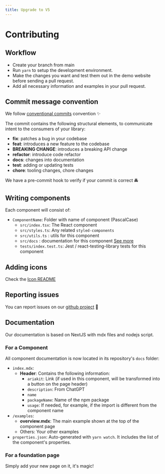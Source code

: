 ```yaml
---
title: Upgrade to V5
---
```


# Contributing

## Workflow

- Create your branch from main
- Run `yarn` to setup the development environment.
- Make the changes you want and test them out in the demo website before sending a pull request.
- Add all necessary information and examples in your pull request.

## Commit message convention

We follow [conventional commits](https://www.conventionalcommits.org/en/v1.0.0/) convention ✨

The commit contains the following structural elements, to communicate intent to the consumers of your library:

- <strong>fix</strong>: patches a bug in your codebase
- <strong>feat</strong>: introduces a new feature to the codebase
- <strong>BREAKING CHANGE</strong>: introduces a breaking API change
- <strong>refactor</strong>: introduce code refactor
- <strong>docs</strong>: changes into documentation
- <strong>test</strong>: adding or updating tests
- <strong>chore</strong>: tooling changes, chore changes

We have a pre-commit hook to verify if your commit is correct 🚔

## Writing components

Each component will consist of:

- `ComponentName`: Folder with name of component (PascalCase)
  - `src/index.tsx`: The React component
  - `src/styles.ts`: Any related `styled-components`
  - `src/utils.ts` : utils for this component
  - `src/docs` : documentation for this component [See more](#documentation)
  - `tests/index.test.ts`: Jest / react-testing-library tests for this component

## Adding icons

Check the [Icon README](https://github.com/WTTJ/welcome-ui/tree/main/icons/README.md)

## Reporting issues

You can report issues on our [github project](https://github.com/WTTJ/welcome-ui/issues) 🐛

## Documentation

Our documentation is based on NextJS with mdx files and nodejs script.

### For a Component

All component documentation is now located in its repository's `docs` folder:

- `index.mdx`:
  - **Header**: Contains the following information:
    - `ariakit`: Link (if used in this component, will be transformed into a button on the page header)
    - `description`: From ChatGPT
    - `name`
    - `packageName`: Name of the npm package
    - `usage`: If needed, for example, if the import is different from the component name
- `/examples`:
  - **overview.mdx**: The main example shown at the top of the component page
  - Others: Your other examples
- `properties.json`: Auto-generated with `yarn watch`. It includes the list of the component's properties.

### For a foundation page

Simply add your new page on it, it's magic!
